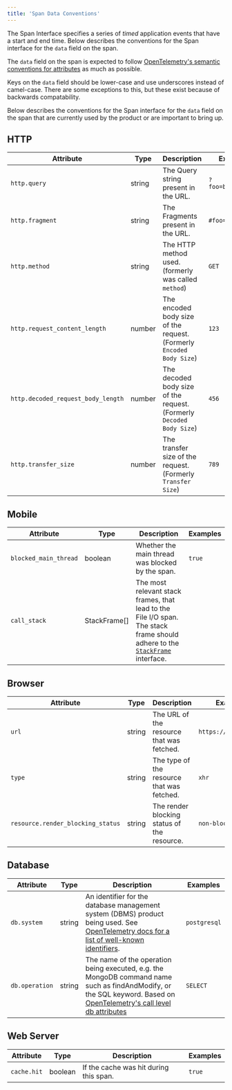 ```yaml
---
title: 'Span Data Conventions'
---
```


The Span Interface specifies a series of _timed_ application events that have a start and end time. Below describes the conventions for the Span interface for the `data` field on the span.

The `data` field on the span is expected to follow [OpenTelemetry's semantic conventions for attributes](https://github.com/open-telemetry/opentelemetry-specification/blob/24de67b3827a4e3ab2515cd8ab62d5bcf837c586/specification/trace/semantic_conventions/README.md) as much as possible.

Keys on the `data` field should be lower-case and use underscores instead of camel-case. There are some exceptions to this, but these exist because of backwards compatability.

Below describes the conventions for the Span interface for the `data` field on the span that are currently used by the product or are important to bring up.

## HTTP

| Attribute                          | Type   | Description                                                          | Examples           |
| ---------------------------------- | ------ | -------------------------------------------------------------------- | ------------------ |
| `http.query`                       | string | The Query string present in the URL.                                 | `?foo=bar&bar=baz` |
| `http.fragment`                    | string | The Fragments present in the URL.                                    | `#foo=bar`         |
| `http.method`                      | string | The HTTP method used. (formerly was called `method`)                 | `GET`              |
| `http.request_content_length`      | number | The encoded body size of the request. (Formerly `Encoded Body Size`) | `123`              |
| `http.decoded_request_body_length` | number | The decoded body size of the request. (Formerly `Decoded Body Size`) | `456`              |
| `http.transfer_size`               | number | The transfer size of the request. (Formerly `Transfer Size`)         | `789`              |

## Mobile

| Attribute             | Type         | Description                                                                                                                                                                                                | Examples |
| --------------------- | ------------ | ---------------------------------------------------------------------------------------------------------------------------------------------------------------------------------------------------------- | -------- |
| `blocked_main_thread` | boolean      | Whether the main thread was blocked by the span.                                                                                                                                                           | `true`   |
| `call_stack`          | StackFrame[] | The most relevant stack frames, that lead to the File I/O span. The stack frame should adhere to the [`StackFrame`](https://develop.sentry.dev/sdk/event-payloads/stacktrace/#frame-attributes) interface. |          |

## Browser

| Attribute                         | Type   | Description                                 | Examples              |
| --------------------------------- | ------ | ------------------------------------------- | --------------------- |
| `url`                             | string | The URL of the resource that was fetched.   | `https://example.com` |
| `type`                            | string | The type of the resource that was fetched.  | `xhr`                 |
| `resource.render_blocking_status` | string | The render blocking status of the resource. | `non-blocking`        |

## Database

| Attribute      | Type   | Description                                                                                                                                                                                                                                                                                                                | Examples     |
| -------------- | ------ | -------------------------------------------------------------------------------------------------------------------------------------------------------------------------------------------------------------------------------------------------------------------------------------------------------------------------- | ------------ |
| `db.system`    | string | An identifier for the database management system (DBMS) product being used. See [OpenTelemetry docs for a list of well-known identifiers](https://github.com/open-telemetry/opentelemetry-specification/blob/main/specification/trace/semantic_conventions/database.md#notes-and-well-known-identifiers-for-dbsystem).     | `postgresql` |
| `db.operation` | string | The name of the operation being executed, e.g. the MongoDB command name such as findAndModify, or the SQL keyword. Based on [OpenTelemetry's call level db attributes](https://github.com/open-telemetry/opentelemetry-specification/blob/main/specification/trace/semantic_conventions/database.md#call-level-attributes) | `SELECT`     |

## Web Server

| Attribute   | Type    | Description                            | Examples |
| ----------- | ------- | -------------------------------------- | -------- |
| `cache.hit` | boolean | If the cache was hit during this span. | `true`   |
